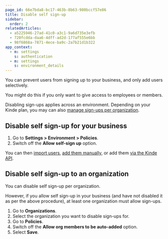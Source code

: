 ```yaml
---
page_id: 66e7bda8-bc17-463b-8b63-980bccf57e86
title: Disable self sign-up
sidebar:
  order: 2
relatedArticles:
  - a5225946-27ad-41c0-a3c1-9a6d735e3efb
  - 720fcdda-daa6-4dff-ad2d-177af555e6bb
  - 98f6868a-7871-4ece-ba9c-2a7b21d1b322
app_context:
  - m: settings
    s: authentication
  - m: settings
    s: environment_details
---
```


You can prevent users from signing up to your business, and only add users selectively.

You might do this if you only want to give access to employees or members.

Disabling sign-ups applies across an environment. Depending on your Kinde plan, you may can also [manage sign-ups per organization](/build/organizations/allow-user-signup-org/).

## Disable self sign-up for your business

1. Go to **Settings > Environment > Policies**.
2. Switch off the **Allow self-sign up** option.

You can then [import users](/manage-users/add-and-edit/import-users-in-bulk/), [add them manually](/manage-users/add-and-edit/add-and-edit-users/), or add them [via the Kinde API](https://kinde.com/api/docs/#create-user).

## Disable self sign-up to an organization

You can disable self sign-up per organization.

However, if you allow self sign-up in your business (and have not disabled it as per the above procedure), at least one organization must allow sign-ups.

1. Go to **Organizations**.
2. Select the organization you want to disable sign-ups for.
3. Go to **Policies**.
4. Switch off the **Allow org members to be auto-added** option.
5. Select **Save**.
